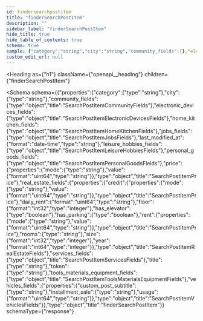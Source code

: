 ```yaml
---
id: findersearchpostitem
title: "finderSearchPostItem"
description: ""
sidebar_label: "finderSearchPostItem"
hide_title: true
hide_table_of_contents: true
schema: true
sample: {"category":"string","city":"string","community_fields":{},"electronic_devices_fields":{},"home_kitchen_fields":{},"jobs_fields":{},"last_modified_at":"2024-07-29T15:51:28.071Z","leisure_hobbies_fields":{},"personal_goods_fields":{},"price":{"mode":"string","value":"string"},"real_estate_fields":{"credit":{"mode":"string","value":"string"},"daily_rent":"string","floor":0,"has_elevator":true,"has_parking":true,"rent":{"mode":"string","value":"string"},"rooms":"string","size":0,"year":0},"services_fields":{},"title":"string","token":"string","tools_materials_equipment_fields":{},"vehicles_fields":{"custom_post_subtitle":"string","installment_sale":"string","usage":"string"}}
custom_edit_url: null
---
```



<Heading
  as={"h1"}
  className={"openapi__heading"}
  children={"finderSearchPostItem"}
>
</Heading>





<Schema
  schema={{"properties":{"category":{"type":"string"},"city":{"type":"string"},"community_fields":{"type":"object","title":"SearchPostItemCommunityFields"},"electronic_devices_fields":{"type":"object","title":"SearchPostItemElectronicDevicesFields"},"home_kitchen_fields":{"type":"object","title":"SearchPostItemHomeKitchenFields"},"jobs_fields":{"type":"object","title":"SearchPostItemJobsFields"},"last_modified_at":{"format":"date-time","type":"string"},"leisure_hobbies_fields":{"type":"object","title":"SearchPostItemLeisureHobbiesFields"},"personal_goods_fields":{"type":"object","title":"SearchPostItemPersonalGoodsFields"},"price":{"properties":{"mode":{"type":"string"},"value":{"format":"uint64","type":"string"}},"type":"object","title":"SearchPostItemPrice"},"real_estate_fields":{"properties":{"credit":{"properties":{"mode":{"type":"string"},"value":{"format":"uint64","type":"string"}},"type":"object","title":"SearchPostItemPrice"},"daily_rent":{"format":"uint64","type":"string"},"floor":{"format":"int32","type":"integer"},"has_elevator":{"type":"boolean"},"has_parking":{"type":"boolean"},"rent":{"properties":{"mode":{"type":"string"},"value":{"format":"uint64","type":"string"}},"type":"object","title":"SearchPostItemPrice"},"rooms":{"type":"string"},"size":{"format":"int32","type":"integer"},"year":{"format":"int64","type":"integer"}},"type":"object","title":"SearchPostItemRealEstateFields"},"services_fields":{"type":"object","title":"SearchPostItemServicesFields"},"title":{"type":"string"},"token":{"type":"string"},"tools_materials_equipment_fields":{"type":"object","title":"SearchPostItemToolsMaterialsEquipmentFields"},"vehicles_fields":{"properties":{"custom_post_subtitle":{"type":"string"},"installment_sale":{"type":"string"},"usage":{"format":"uint64","type":"string"}},"type":"object","title":"SearchPostItemVehiclesFields"}},"type":"object","title":"finderSearchPostItem"}}
  schemaType={"response"}
>
  
</Schema>
            